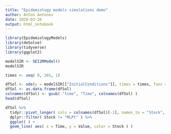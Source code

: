 ```yaml
---
title: "Epidemiology models simulations demo"
author: Anton Antonov
date: 2020-03-26
output: html_notebook
---
```


```r
library(EpidemiologyModels)
library(deSolve)
library(tidyverse)
library(ggplot2)
```

```r
modelSIR <- SEI2RModel()
modelSIR
```

```r
times <- seq( 0, 365, 1)
```

```r
dfSol <- ode(y = modelSIR[["InitialConditions"]], times = times, func = modelSIR[["RHSFunction"]], parms = modelSIR[["RateRules"]])
dfSol <- as.data.frame(dfSol)
colnames(dfSol) <- gsub( "time", "Time", colnames(dfSol) )
head(dfSol)
```


```r
dfSol %>% 
  tidyr::pivot_longer( cols = colnames(dfSol)[-1], names_to = "Stock", values_to = "Value" ) %>%
  dplyr::filter( Stock != "MLPt" ) %>% 
  ggplot( ) +
  geom_line( aes( x = Time, y = Value, color = Stock ) )
```

